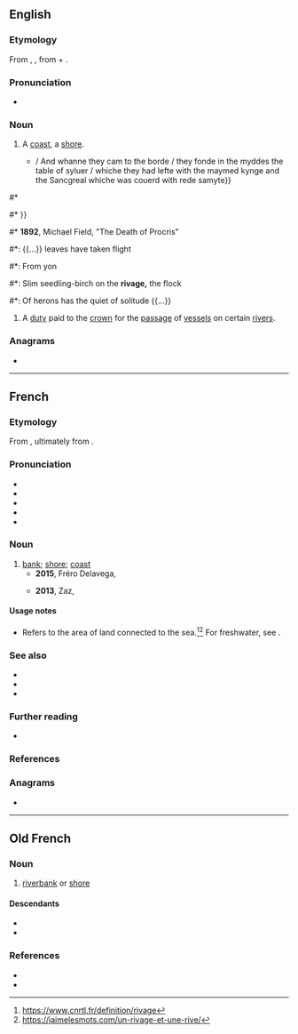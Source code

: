 ==English==

===Etymology===
From {{uder|en|xno|rivage}}, {{uder|en|frm|rivage}}, from {{m|fro|rive}} + {{m|fro|-age}}.

===Pronunciation===
* {{a|UK}} {{IPA|en|/ˈɹɪvɪdʒ/}}

===Noun===
{{en-noun}}

# {{lb|en|now|_|rare|poetic}} A [[coast]], a [[shore]].
#* {{RQ:Mlry MrtDrthr|19.21|2|XVII|xxj|passage=Ryght soo departed Galahad / Percyual / and Bors with hym / and soo they rode thre dayes / and thenne they came to a '''Ryuage''' and fonde the shyp{{...}}/ And whanne they cam to the borde / they fonde in the myddes the table of syluer / whiche they had lefte with the maymed kynge and the Sancgreal whiche was couerd with rede samyte}}
<!--Prior quote:And so they rode three dayes, and than they com to a '''ryvage''' and founde the shippe whereof the tale spekith of tofore-->
#* {{RQ:Spenser Faerie Queene|book=IV|canto=VI|passage=Pactolus with his waters shere <br>Throwes forth upon the '''rivage'''}}
#* {{RQ:Tennyson Poems 1842|volume=I|poem=Recollections of the Arabian Nights|part=V|page=25|passage=From the green '''rivage''' many a fall / Of diamond rillets musical, {{...}}}}
#* '''1892''', Michael Field, "The Death of Procris"
#*: {{...}} leaves have taken flight
#*: From yon
#*: Slim seedling-birch on the '''rivage,''' the flock
#*: Of herons has the quiet of solitude {{...}}
# {{lb|en|legal|UK|historical}} A [[duty]] paid to the [[crown]] for the [[passage]] of [[vessel]]s on certain [[river]]s.

===Anagrams===
* {{anagrams|en|a=aegirv|Argive|virgae}}

----

==French==

===Etymology===
From {{af|fr|rive|-age}}, ultimately from {{inh|fr|la|ripaticus||moorage, shore}}.

===Pronunciation===
* {{fr-IPA}}
* {{audio|fr|LL-Q150 (fra)-DSwissK-rivage.wav|Audio}}
* {{homophones|fr|rivages}}
* {{hyphenation|fr|ri|vage}}
* {{rhymes|fr|ɑʒ|s=2}}

===Noun===
{{fr-noun|m}}

# [[bank]]; [[shore]]; [[coast]]
#* '''2015''', Fréro Delavega, {{lang|fr|''Ton visage''}}
#*: {{quote|fr|Que n'ai-je ? Une planche de salut, loin du métro, de son raffut, les yeux rivés sur le '''rivage''', oublier ton lointain visage.}}
#* '''2013''', Zaz, {{lang|fr|''On ira''}}
#*: {{quote|fr|Vous êtes l'horizon, nous sommes la mer. Vous êtes les saisons, nous sommes la terre. Vous êtes le '''rivage''', et moi, je suis l'écume.}}

====Usage notes====
* Refers to the area of land connected to the sea.<ref>https://www.cnrtl.fr/definition/rivage</ref><ref>https://jaimelesmots.com/un-rivage-et-une-rive/</ref> For freshwater, see ''{{l|fr|rive}}''.

===See also===
* {{l|fr|côte}}
* {{l|fr|plage}}
* {{l|fr|rive}}

===Further reading===
* {{R:TLFi}}

===References===
<references/>

===Anagrams===
* {{l|fr|virage}}

{{C|fr|Landforms}}

----

==Old French==

===Noun===
{{fro-noun|m}}

# [[riverbank]] or [[shore]]

====Descendants====
* {{desc|en|rivage|bor=1}}
* {{desc|fr|rivage}}

===References===
* {{R:Godefroy|supplement=1}}
* {{R:Anglo-Norman On-Line Hub}}